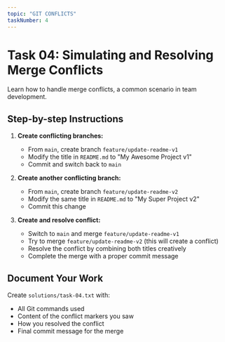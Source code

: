 ```yaml
---
topic: "GIT CONFLICTS"
taskNumber: 4
---
```


# Task 04: Simulating and Resolving Merge Conflicts

Learn how to handle merge conflicts, a common scenario in team development.

## Step-by-step Instructions

1. **Create conflicting branches:**
   - From `main`, create branch `feature/update-readme-v1`
   - Modify the title in `README.md` to "My Awesome Project v1"
   - Commit and switch back to `main`

2. **Create another conflicting branch:**
   - From `main`, create branch `feature/update-readme-v2`
   - Modify the same title in `README.md` to "My Super Project v2"
   - Commit this change

3. **Create and resolve conflict:**
   - Switch to `main` and merge `feature/update-readme-v1`
   - Try to merge `feature/update-readme-v2` (this will create a conflict)
   - Resolve the conflict by combining both titles creatively
   - Complete the merge with a proper commit message

## Document Your Work
Create `solutions/task-04.txt` with:
- All Git commands used
- Content of the conflict markers you saw
- How you resolved the conflict
- Final commit message for the merge